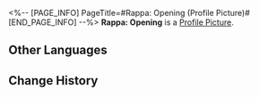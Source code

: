 <%-- [PAGE_INFO]
PageTitle=#Rappa: Opening (Profile Picture)#
[END_PAGE_INFO] --%>
{{Item Infobox
|title       = Rappa: Opening
|id          = 200129
|image       = Profile Picture Rappa - Opening.png{{subst:void|<!--$UPLOAD:<<SpriteOutput/ItemFigures/AvatarHead/IconHead_200129.png>-<Profile Picture Rappa - Opening.png>-<Item Icons>>-->}}
|type        = Profile Picture
|invCategory = 
|rarity      = 5
|effect      = 
|description = Rappa on the music stage.
|source1     = Avatar reward obtained from unlocking [[Nameless Honor]].
}}
{{Description|''"Ninja heroes, follow me! The Dazzling stage will ignite a blinding spark!"''}}
'''Rappa: Opening''' is a [[Profile Picture]].

==Other Languages==
{{Other Languages
|en   = Rappa: Opening
|zhs  = 乱破•开场
|zht  = 亂破•開場
|ja   = 乱破・開幕
|ko   = 라파•오프닝
|es   = Rappa: Apertura
|fr   = Rappa : Ouverture
|ru   = Раппа: Начало
|th   = Rappa - เปิดฉาก
|vi   = Rappa - Bắt Đầu
|de   = Rappa: Beginn
|id   = Rappa: Pembukaan
|pt   = Rappa: Abertura
}}

==Change History==
{{Change History|2.6}}